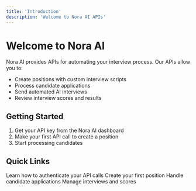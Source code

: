 ```yaml
---
title: 'Introduction'
description: 'Welcome to Nora AI APIs'
---
```


# Welcome to Nora AI

Nora AI provides APIs for automating your interview process. Our APIs allow you to:

- Create positions with custom interview scripts
- Process candidate applications
- Send automated AI interviews
- Review interview scores and results

## Getting Started

1. Get your API key from the Nora AI dashboard
2. Make your first API call to create a position
3. Start processing candidates

## Quick Links

<CardGroup>
  <Card title="Authentication" icon="key" href="/api-reference/authentication">
    Learn how to authenticate your API calls
  </Card>
  <Card title="Create Position" icon="plus" href="/api-reference/positions">
    Create your first position
  </Card>
  <Card title="Process Candidates" icon="users" href="/api-reference/candidates">
    Handle candidate applications
  </Card>
  <Card title="Interview Management" icon="video" href="/api-reference/interviews">
    Manage interviews and scores
  </Card>
</CardGroup>